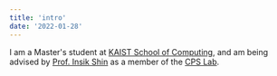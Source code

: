```yaml
---
title: 'intro'
date: '2022-01-28'
---
```


I am a Master's student at [KAIST School of Computing](https://cs.kaist.ac.kr/),
and am being advised by [Prof. Insik Shin](http://cps.kaist.ac.kr/~ishin/)
as a member of the [CPS Lab](http://cps.kaist.ac.kr/).
